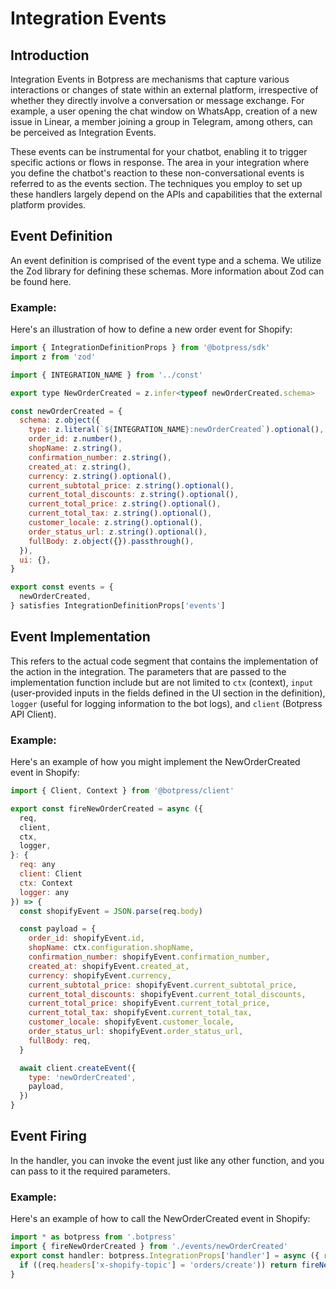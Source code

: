 # Integration Events

## Introduction
Integration Events in Botpress are mechanisms that capture various interactions or changes of state within an external platform, irrespective of whether they directly involve a conversation or message exchange. For example, a user opening the chat window on WhatsApp, creation of a new issue in Linear, a member joining a group in Telegram, among others, can be perceived as Integration Events.

These events can be instrumental for your chatbot, enabling it to trigger specific actions or flows in response. The area in your integration where you define the chatbot's reaction to these non-conversational events is referred to as the events section. The techniques you employ to set up these handlers largely depend on the APIs and capabilities that the external platform provides.

## Event Definition
An event definition is comprised of the event type and a schema. We utilize the Zod library for defining these schemas. More information about Zod can be found here.

### Example:
Here's an illustration of how to define a new order event for Shopify:

```javascript
import { IntegrationDefinitionProps } from '@botpress/sdk'
import z from 'zod'

import { INTEGRATION_NAME } from '../const'

export type NewOrderCreated = z.infer<typeof newOrderCreated.schema>

const newOrderCreated = {
  schema: z.object({
    type: z.literal(`${INTEGRATION_NAME}:newOrderCreated`).optional(),
    order_id: z.number(),
    shopName: z.string(),
    confirmation_number: z.string(),
    created_at: z.string(),
    currency: z.string().optional(),
    current_subtotal_price: z.string().optional(),
    current_total_discounts: z.string().optional(),
    current_total_price: z.string().optional(),
    current_total_tax: z.string().optional(),
    customer_locale: z.string().optional(),
    order_status_url: z.string().optional(),
    fullBody: z.object({}).passthrough(),
  }),
  ui: {},
}

export const events = {
  newOrderCreated,
} satisfies IntegrationDefinitionProps['events']
```

## Event Implementation
This refers to the actual code segment that contains the implementation of the action in the integration. The parameters that are passed to the implementation function include but are not limited to `ctx` (context), `input` (user-provided inputs in the fields defined in the UI section in the definition), `logger` (useful for logging information to the bot logs), and `client` (Botpress API Client).

### Example:
Here's an example of how you might implement the NewOrderCreated event in Shopify:
```javascript
import { Client, Context } from '@botpress/client'

export const fireNewOrderCreated = async ({
  req,
  client,
  ctx,
  logger,
}: {
  req: any
  client: Client
  ctx: Context
  logger: any
}) => {
  const shopifyEvent = JSON.parse(req.body)

  const payload = {
    order_id: shopifyEvent.id,
    shopName: ctx.configuration.shopName,
    confirmation_number: shopifyEvent.confirmation_number,
    created_at: shopifyEvent.created_at,
    currency: shopifyEvent.currency,
    current_subtotal_price: shopifyEvent.current_subtotal_price,
    current_total_discounts: shopifyEvent.current_total_discounts,
    current_total_price: shopifyEvent.current_total_price,
    current_total_tax: shopifyEvent.current_total_tax,
    customer_locale: shopifyEvent.customer_locale,
    order_status_url: shopifyEvent.order_status_url,
    fullBody: req,
  }

  await client.createEvent({
    type: 'newOrderCreated',
    payload,
  })
}
```

## Event Firing
In the handler, you can invoke the event just like any other function, and you can pass to it the required parameters.

### Example:
Here's an example of how to call the NewOrderCreated event in Shopify:
```javascript
import * as botpress from '.botpress'
import { fireNewOrderCreated } from './events/newOrderCreated'
export const handler: botpress.IntegrationProps['handler'] = async ({ req, client, ctx, logger }) => {
  if ((req.headers['x-shopify-topic'] = 'orders/create')) return fireNewOrderCreated({ req, client, ctx, logger })
}
```